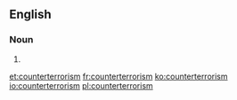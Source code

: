 ==English==

===Noun===
{{en-noun|-}}

# {{alternative spelling of|counter-terrorism|lang=en}}

[[et:counterterrorism]]
[[fr:counterterrorism]]
[[ko:counterterrorism]]
[[io:counterterrorism]]
[[pl:counterterrorism]]